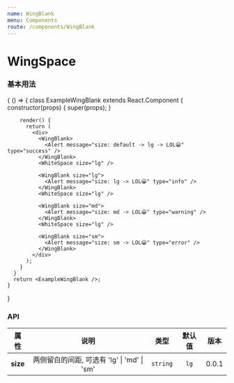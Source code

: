 ```yaml
---
name: WingBlank
menu: Components
route: /components/WingBlank
---
```



# WingSpace

### 基本用法

<Playground>
  {
    () => {
      class ExampleWingBlank extends React.Component {
        constructor(props) {
          super(props);
        }

        render() {
          return (
            <div>
              <WingBlank>
                <Alert message="size: default -> lg -> LOL😀" type="success" />
              </WingBlank>
              <WhiteSpace size="lg" />

              <WingBlank size="lg">
                <Alert message="size: lg -> LOL😀" type="info" />
              </WingBlank>
              <WhiteSpace size="lg" />

              <WingBlank size="md">
                <Alert message="size: md -> LOL😀" type="warning" />
              </WingBlank>
              <WhiteSpace size="lg" />

              <WingBlank size="sm">
                <Alert message="size: sm -> LOL😀" type="error" />
              </WingBlank>
            </div>
          );
        }
      }
      return <ExampleWingBlank />;
    }
  }
</Playground>

### API

| 属性 |                            说明                             |  类型  | 默认值 | 版本  |
| :--: | :---------------------------------------------------------: | :----: | :----: | :---: |
| **size** | 两侧留白的间距, 可选有 'lg' \| 'md' \| 'sm' | `string` |   `lg`   | 0.0.1 |

<Props of={WingBlank} />
